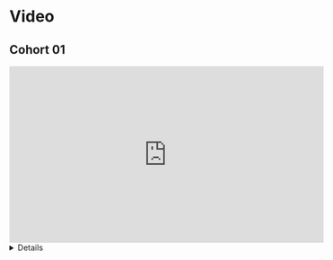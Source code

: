 # Video {-}

## Cohort 01

<iframe width="560" height="315" src="https://www.youtube.com/embed/vrwt3R8PIeA" title="Python for Data Analysis: Data Loading, Storage, and File Formats" frameborder="0" allow="accelerometer; autoplay; clipboard-write; encrypted-media; gyroscope; picture-in-picture" allowfullscreen></iframe>

<summary><details>
```
LOG
00:04:53	phanikumar tata:	hello everyone , got some issues with my camera
00:57:00	Jim Gruman:	thank you Jadey!!
00:57:30	phanikumar tata:	Great presentation
00:57:47	phanikumar tata:	can you
00:58:14	phanikumar tata:	you show you how u r doing .QMD plese
00:58:33	phanikumar tata:	Quearto to run Python
00:58:37	Isabella Velásquez:	quarto --help
01:00:22	Isabella Velásquez:	https://www.youtube.com/watch?v=MaEjLS2ouGg&list=PL3x6DOfs2NGh7IQIQ_pXNkjLVKa-7lgCw&index=2
01:00:50	phanikumar tata:	do u have a link
01:00:56	phanikumar tata:	Thanks a lot
01:02:08	phanikumar tata:	Oh u need to install reticulate on top of Quearto
01:03:06	Isabella Velásquez:	pip install nbformat
01:04:33	Isabella Velásquez:	you do if you're using RStudio. If you're using Jupyter Lab or VS Code, you do not
01:04:54	Isabella Velásquez:	actually, you may not need reticulate on RStudio - have to double check
01:07:51	phanikumar tata:	some times
01:07:59	phanikumar tata:	.lock file would fail it
01:08:02	phanikumar tata:	to work

```
</details>
</summary>

